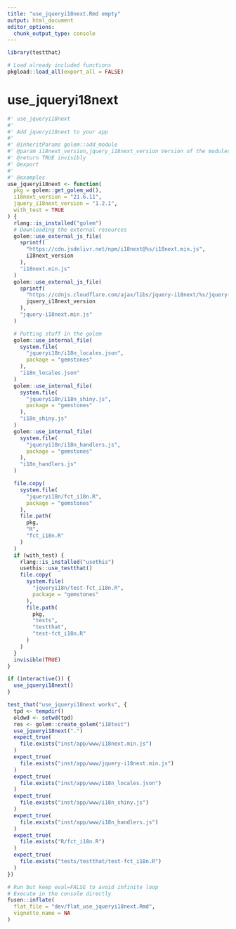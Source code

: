 ```yaml
---
title: "use_jqueryi18next.Rmd empty"
output: html_document
editor_options: 
  chunk_output_type: console
---
```


```r
library(testthat)
```

```r
# Load already included functions
pkgload::load_all(export_all = FALSE)
```

# use_jqueryi18next

```r
#' use_jqueryi18next
#'
#' Add jqueryi18next to your app
#'
#' @inheritParams golem::add_module
#' @param i18next_version,jquery_i18next_version Version of the modules
#' @return TRUE invisibly
#' @export
#'
#' @examples
use_jqueryi18next <- function(
  pkg = golem::get_golem_wd(),
  i18next_version = "21.6.11",
  jquery_i18next_version = "1.2.1",
  with_test = TRUE
) {
  rlang::is_installed("golem")
  # Downloading the external resources
  golem::use_external_js_file(
    sprintf(
      "https://cdn.jsdelivr.net/npm/i18next@%s/i18next.min.js",
      i18next_version
    ),
    "i18next.min.js"
  )
  golem::use_external_js_file(
    sprintf(
      "https://cdnjs.cloudflare.com/ajax/libs/jquery-i18next/%s/jquery-i18next.min.js",
      jquery_i18next_version
    ),
    "jquery-i18next.min.js"
  )

  # Putting stuff in the golem
  golem::use_internal_file(
    system.file(
      "jqueryi18n/i18n_locales.json",
      package = "gemstones"
    ),
    "i18n_locales.json"
  )
  golem::use_internal_file(
    system.file(
      "jqueryi18n/i18n_shiny.js",
      package = "gemstones"
    ),
    "i18n_shiny.js"
  )
  golem::use_internal_file(
    system.file(
      "jqueryi18n/i18n_handlers.js",
      package = "gemstones"
    ),
    "i18n_handlers.js"
  )

  file.copy(
    system.file(
      "jqueryi18n/fct_i18n.R",
      package = "gemstones"
    ),
    file.path(
      pkg,
      "R",
      "fct_i18n.R"
    )
  )
  if (with_test) {
    rlang::is_installed("usethis")
    usethis::use_testthat()
    file.copy(
      system.file(
        "jqueryi18n/test-fct_i18n.R",
        package = "gemstones"
      ),
      file.path(
        pkg,
        "tests",
        "testthat",
        "test-fct_i18n.R"
      )
    )
  }
  invisible(TRUE)
}
```

```r
if (interactive()) {
  use_jqueryi18next()
}
```

```r
test_that("use_jqueryi18next works", {
  tpd <- tempdir()
  oldwd <- setwd(tpd)
  res <- golem::create_golem("i18test")
  use_jqueryi18next(".")
  expect_true(
    file.exists("inst/app/www/i18next.min.js")
  )
  expect_true(
    file.exists("inst/app/www/jquery-i18next.min.js")
  )
  expect_true(
    file.exists("inst/app/www/i18n_locales.json")
  )
  expect_true(
    file.exists("inst/app/www/i18n_shiny.js")
  )
  expect_true(
    file.exists("inst/app/www/i18n_handlers.js")
  )
  expect_true(
    file.exists("R/fct_i18n.R")
  )
  expect_true(
    file.exists("tests/testthat/test-fct_i18n.R")
  )
})
```


```r
# Run but keep eval=FALSE to avoid infinite loop
# Execute in the console directly
fusen::inflate(
  flat_file = "dev/flat_use_jqueryi18next.Rmd",
  vignette_name = NA
)
```

